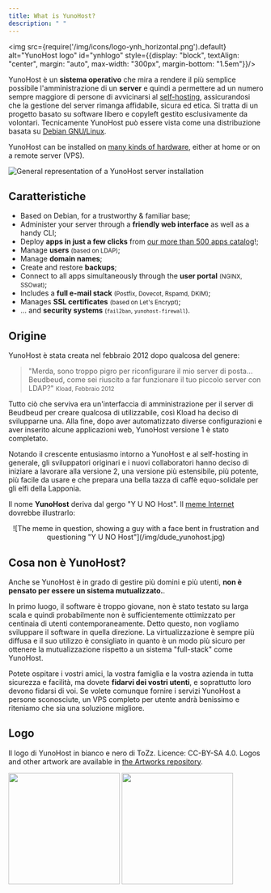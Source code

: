 ```yaml
---
title: What is YunoHost?
description: " "
---
```


<img src={require('/img/icons/logo-ynh_horizontal.png').default} alt="YunoHost logo" id="ynhlogo" style={{display: "block", textAlign: "center", margin: "auto", max-width: "300px", margin-bottom: "1.5em"}}/>

YunoHost è un **sistema operativo** che mira a rendere il più semplice possibile l'amministrazione di un **server**  e quindi a permettere ad un numero sempre maggiore di persone di avvicinarsi al [self-hosting](/admin/self_hosting), assicurandosi che la gestione del server rimanga affidabile, sicura ed etica. Si tratta di un progetto basato su software libero e copyleft gestito esclusivamente da volontari. Tecnicamente YunoHost può essere vista come una distribuzione basata su [Debian GNU/Linux](https://debian.org).

YunoHost can be installed on [many kinds of hardware](/admin/install/install_on), either at home or on a remote server (VPS).

![General representation of a YunoHost server installation](/img/internet_topologies_with_ynh.png?resize=600)

## Caratteristiche

- <SmallInline url='/img/icons/logo-debian.png' alt="debian logo"/> Based on Debian, for a trustworthy & familiar base;
- <SmallInline url='/img/icons/icon-tools.png' alt="tools logo"/> Administer your server through a **friendly web interface** as well as a handy CLI;
- <SmallInline url='/img/icons/icon-package.png' alt="package logo"/> Deploy **apps in just a few clicks** from [our more than 500 apps catalog](https://apps.yunohost.org)!;
- <SmallInline url='/img/icons/icon-users.png' alt="users logo"/> Manage **users** <small>(based on LDAP)</small>;
- <SmallInline url='/img/icons/icon-globe.png' alt="globe logo"/> Manage **domain names**;
- <SmallInline url='/img/icons/icon-medic.png' alt="medic logo"/> Create and restore **backups**;
- <SmallInline url='/img/icons/icon-door.png' alt="door logo"/> Connect to all apps simultaneously through the **user portal** <small>(NGINX, SSOwat)</small>;
- <SmallInline url='/img/icons/icon-mail.png' alt="mail logo"/> Includes a **full e-mail stack** <small>(Postfix, Dovecot, Rspamd, DKIM)</small>;
- <SmallInline url='/img/icons/icon-lock.png' alt="lock logo"/> Manages **SSL certificates** <small>(based on Let's Encrypt)</small>;
- <SmallInline url='/img/icons/icon-shield.png' alt="shield logo"/>... and **security systems** <small>(`fail2ban`, `yunohost-firewall`)</small>.

## Origine

YunoHost è stata creata nel febbraio 2012 dopo qualcosa del genere:

> "Merda, sono troppo pigro per riconfigurare il mio server di posta... Beudbeud, come sei riuscito a far funzionare il tuo piccolo server con LDAP?"
> <small>Kload, Febbraio 2012</small>

Tutto ciò che serviva era un'interfaccia di amministrazione per il server di Beudbeud per creare qualcosa di utilizzabile, così Kload ha deciso di svilupparne una. Alla fine, dopo aver automatizzato diverse configurazioni e aver inserito alcune applicazioni web, YunoHost versione 1 è stato completato.

Notando il crescente entusiasmo intorno a YunoHost e al self-hosting in generale, gli sviluppatori originari e i nuovi collaboratori hanno deciso di iniziare a lavorare alla versione 2, una versione più estensibile, più potente, più facile da usare e che prepara una bella tazza di caffè equo-solidale per gli elfi della Lapponia.

Il nome **YunoHost** deriva dal gergo "Y U NO Host". Il [meme Internet](https://en.wikipedia.org/wiki/Internet_meme) dovrebbe illustrarlo:

<center>
![The meme in question, showing a guy with a face bent in frustration and questioning "Y U NO Host"](/img/dude_yunohost.jpg)
</center>

## Cosa non è YunoHost?

Anche se YunoHost è in grado di gestire più domini e più utenti, **non è pensato per essere un sistema mutualizzato.**.

In primo luogo, il software è troppo giovane, non è stato testato su larga scala e quindi probabilmente non è sufficientemente ottimizzato per centinaia di utenti contemporaneamente. Detto questo, non vogliamo sviluppare il software in quella direzione. La virtualizzazione è sempre più diffusa e il suo utilizzo è consigliato in quanto è un modo più sicuro per ottenere la mutualizzazione rispetto a un sistema "full-stack" come YunoHost.

Potete ospitare i vostri amici, la vostra famiglia e la vostra azienda in tutta sicurezza e facilità, ma dovete **fidarvi dei vostri utenti**, e soprattutto loro devono fidarsi di voi. Se volete comunque fornire i servizi YunoHost a persone sconosciute, un VPS completo per utente andrà benissimo e riteniamo che sia una soluzione migliore.

## Logo

Il logo di YunoHost in bianco e nero di ToZz. Licence: CC-BY-SA 4.0. Logos and other artwork are available in [the Artworks repository](https://github.com/YunoHost/yunohost-artwork).

<img src="https://raw.githubusercontent.com/YunoHost/yunohost-artwork/refs/heads/main/logos/png/yunohost-logo_black.png" width="220" id="darklogo"/>
<img src="https://raw.githubusercontent.com/YunoHost/yunohost-artwork/refs/heads/main/logos/png/yunohost-logo_white.png" width="220" id="whitelogo"/>
